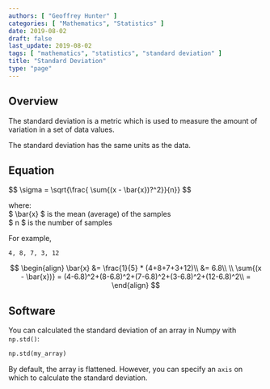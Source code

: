 ```yaml
---
authors: [ "Geoffrey Hunter" ]
categories: [ "Mathematics", "Statistics" ]
date: 2019-08-02
draft: false
last_update: 2019-08-02
tags: [ "mathematics", "statistics", "standard deviation" ]
title: "Standard Deviation"
type: "page"
---
```


<WarningIsNotes />

## Overview

The standard deviation is a metric which is used to measure the amount of variation in a set of data values.

The standard deviation has the same units as the data.

## Equation

<div>$$ \sigma = \sqrt{\frac{ \sum{(x - \bar{x})?^2}}{n}} $$</div>

<p className="centered">where:<br/>
$ \bar{x} $ is the mean (average) of the samples<br/>
$ n $ is the number of samples<br/></p>

For example,

```
4, 8, 7, 3, 12
```

$$
\begin{align}
\bar{x} &= \frac{1}{5} * (4+8+7+3+12)\\
        &= 6.8\\
\\
\sum{(x - \bar{x})} = (4-6.8)^2+(8-6.8)^2+(7-6.8)^2+(3-6.8)^2+(12-6.8)^2\\
                  =                  
\end{align}
$$

## Software

You can calculated the standard deviation of an array in Numpy with `np.std()`:

```python
np.std(my_array)
```

By default, the array is flattened. However, you can specify an `axis` on which to calculate the standard deviation.